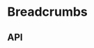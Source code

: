 
<Meta
  title="Components/Breadcrumbs"
  component={Breadcrumbs}
  decorators={[withKnobs]}
/>

# Breadcrumbs

<Preview>
  <Story name="Base component">
    <Breadcrumbs
      items={knobs.object('items', BreadcrumbsFixture.items, 'Copy')}
      theme={knobs.select(
        'theme',
        ['dark', 'light'],
        BreadcrumbsFixture.theme,
        'User Interface',
      )}
    />
  </Story>
</Preview>

## API

<Props of={Breadcrumbs} />
